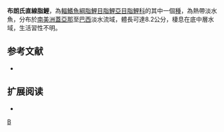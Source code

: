 {{Speciesbox 
| taxon = Moenkhausia browni
| status = NE
| status_system = IUCN3.1
| authority =  [[Eigenmann|Eigenmann]], 1909
| synonyms = 
}}
'''布朗氏直線脂鯉'''，為[[輻鰭魚綱|輻鰭魚綱]][[脂鯉目|脂鯉目]][[脂鯉亞目|脂鯉亞目]][[脂鯉科|脂鯉科]]的其中一個[[種|種]]，為熱帶淡水魚，分布於[[南美洲|南美洲]][[蓋亞那|蓋亞那]]至[[巴西|巴西]]淡水流域，體長可達8.2公分，棲息在底中層水域，生活習性不明。

==参考文献==
{{refbegin}}
*{{FishBase_species|genus=Moenkhausia|species=browni|year=2013|month=12}}
{{refend}}

== 扩展阅读 ==
{{refbegin}}
*{{wikispecies-inline|Moenkhausia browni|布朗氏直線脂鯉}}
{{refend}}
{{Taxonbar|from=Q5552695}}

[[Category:直線脂鯉屬|B]]


{{魚類小作品}}